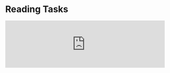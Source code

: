 
# Reading Tasks

<iframe
  width='100%'
  style={{
    aspectRatio: '16 / 9',
  }}
  src='https://www.youtube.com/embed/a-SVcyExHjs?si=Hu6S8_hhH8hVVMtk'
  title='Reading and Adding Tasks | Todo App with React, TypeScript, TDD | Frontend Hire'
  frameborder='0'
  allow='accelerometer; autoplay; clipboard-write; encrypted-media; gyroscope; picture-in-picture; web-share'
  allowfullscreen
/>

In this section, we'll create the structure for our tasks and render them to the screen.

Also, run the dev server and open the respective dev URL as shown by Vite in your browser.

```sh
npm run dev
```

## Data Structure

Let's think about the data structure for our tasks. We'll need to think about the following:

- What properties does a task have?
- What types do those properties have?
- What is the shape of the data?

Let's start with the first question. What properties does a task have? We'll start with the following:

- Unique ID
- Title
- Completion Status
- Priority (optional)

Now let's think about the types for each of these properties. We'll start with the following:

- **Unique ID** can be a number or a string, but we'll use a number for now.
- **Title** is a string.
- **Completion Status** is a boolean.
- **Priority** is optional, but it can only be one of three values: `'p1'`, `'p2'`, or `'p3'`.

This gives us the following types for `Task` and `Priority`:

```tsx
type Priority = 'p1' | 'p2' | 'p3';

type Task = {
  id: number;
  title: string;
  isCompleted: boolean;
  priority?: Priority;
};
```

<Callout>
  Unique IDs are usually created by a database. In this project, we'll use the
  [current time in
  milliseconds](https://developer.mozilla.org/en-US/docs/Web/JavaScript/Reference/Global_Objects/Date/getTime)
  as the ID for each task.
</Callout>

## Render Tasks with Default Data

Now that we have our `Task` data structure type, let's create some default data to work with. We'll create an array of `tasks`, and we'll use the `Task` data structure we just created to define the types for the array.

```tsx
const tasks: Task[] = [
  {
    id: 1,
    title: 'Learn React',
    isCompleted: true,
  },
];
```

Now that we have some data, let's render it to the screen. We'll use the `map` method to iterate over the `tasks` array and render each task to the screen.

```tsx
<ul>
  {tasks.map((task) => (
    <li key={task.id}>{task.title}</li>
  ))}
</ul>
```

<Callout>
  The `key` prop is required when rendering a list of items. It helps React keep
  track of which items have changed, are added, or are removed. Read more about
  rendering lists and keys [here](https://react.dev/learn/rendering-lists).
</Callout>

Putting it all together, we should have the following `App.tsx` file:

```tsx filename="App.tsx"
type Priority = 'p1' | 'p2' | 'p3';

type Task = {
  id: number;
  title: string;
  isCompleted: boolean;
  priority?: Priority;
};

function App() {
  const tasks: Task[] = [
    {
      id: 1,
      title: 'Learn React',
      isCompleted: true,
      priority: 'p1',
    },
  ];

  return (
    <div>
      <h1>Tasks</h1>
      <ul>
        {tasks.map((task) => (
          <li key={task.id}>{task.title}</li>
        ))}
      </ul>
    </div>
  );
}

export default App;
```

You should see the following in your browser:
![Expected output](./screenshots/reading-tasks-1.png)

Great! We've created some default data and rendered it to the screen. In the next section, we'll add some interactivity by creating an input and button to add new tasks.

At this point your code should be a good match to the branch of the repository: [2-reading-tasks](https://github.com/Frontend-Hire/todo-app-react-tdd-typescript/tree/2-reading-tasks)
